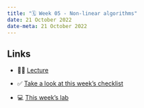---
title: "🗓️ Week 05 - Non-linear algorithms"
date: 21 October 2022
date-meta: 21 October 2022
---



## Links

- 👨‍🏫 [Lecture](/weeks/week05/lecture.qmd)

- ✅ [Take a look at this week's checklist](/weeks/week05/checklist.qmd)

- 💻 [This week's lab](/weeks/week05/lab.qmd)
